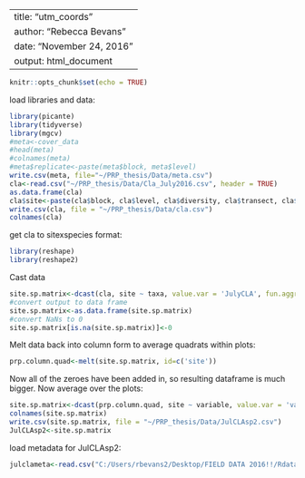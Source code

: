
---
title: "utm_coords"
author: "Rebecca Bevans"
date: "November 24, 2016"
output: html_document
---

```{r setup, include=FALSE}
knitr::opts_chunk$set(echo = TRUE)
```

load libraries and data:
```{r}
library(picante)
library(tidyverse)
library(mgcv)
#meta<-cover_data
#head(meta)
#colnames(meta)
#meta$replicate<-paste(meta$block, meta$level)
write.csv(meta, file="~/PRP_thesis/Data/meta.csv")
cla<-read.csv("~/PRP_thesis/Data/Cla_July2016.csv", header = TRUE)
as.data.frame(cla)
cla$site<-paste(cla$block, cla$level, cla$diversity, cla$transect, cla$sample)
write.csv(cla, file = "~/PRP_thesis/Data/cla.csv")
colnames(cla)


```

get cla to sitexspecies format:
```{r}
library(reshape)
library(reshape2)
```

Cast data
```{r}
site.sp.matrix<-dcast(cla, site ~ taxa, value.var = 'JulyCLA', fun.aggregate=mean)
#convert output to data frame
site.sp.matrix<-as.data.frame(site.sp.matrix)
#convert NaNs to 0
site.sp.matrix[is.na(site.sp.matrix)]<-0
```

Melt data back into column form to average quadrats within plots:
```{r}
prp.column.quad<-melt(site.sp.matrix, id=c('site'))

```
Now all of the zeroes have been added in, so resulting dataframe is much bigger. Now average over the plots:
```{r}
site.sp.matrix<-dcast(prp.column.quad, site ~ variable, value.var = 'value', fun.aggregate = mean)
colnames(site.sp.matrix)
write.csv(site.sp.matrix, file = "~/PRP_thesis/Data/JulCLAsp2.csv")
JulCLAsp2<-site.sp.matrix

```

load metadata for JulCLAsp2:
```{r}
julclameta<-read.csv("C:/Users/rbevans2/Desktop/FIELD DATA 2016!!/Rdata/JulCLA_meta.csv", row.names=1)


```

